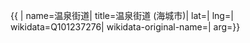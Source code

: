{{ {{{1|PRC admin/showdata}}}|
name=温泉街道|
title=温泉街道 (海城市)|
lat=|
lng=|
wikidata=Q101237276|
wikidata-original-name=|
arg={{{arg|}}}}}